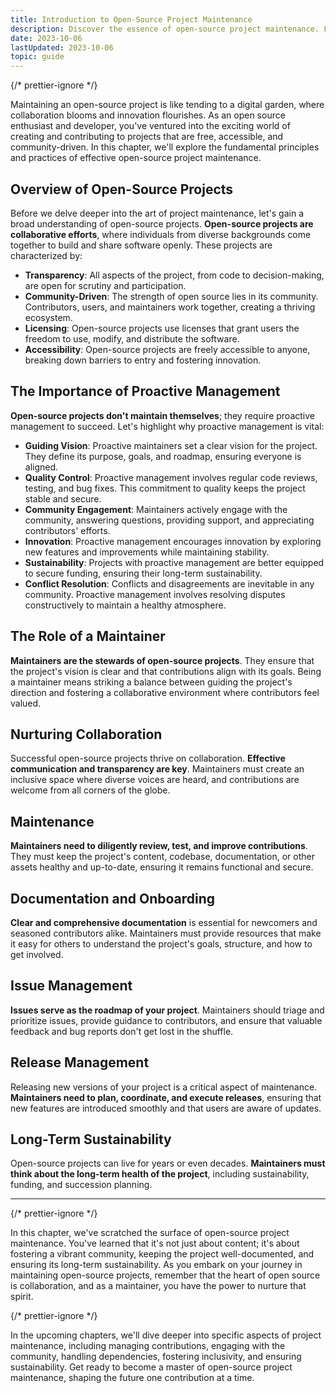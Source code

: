 ```yaml
---
title: Introduction to Open-Source Project Maintenance
description: Discover the essence of open-source project maintenance. From nurturing collaboration to proactive management, learn the key principles of keeping your open-source project thriving. Dive into the world of OSS with this comprehensive guide.
date: 2023-10-06
lastUpdated: 2023-10-06
topic: guide
---
```


{/* prettier-ignore */}
<p class="lead">Maintaining an open-source project is like tending to a digital garden, where collaboration blooms and innovation flourishes. As an open source enthusiast and developer, you've ventured into the exciting world of creating and contributing to projects that are free, accessible, and community-driven. In this chapter, we'll explore the fundamental principles and practices of effective open-source project maintenance.</p>

## Overview of Open-Source Projects

Before we delve deeper into the art of project maintenance, let's gain a broad understanding of open-source projects. **Open-source projects are collaborative efforts**, where individuals from diverse backgrounds come together to build and share software openly. These projects are characterized by:

- **Transparency**: All aspects of the project, from code to decision-making, are open for scrutiny and participation.
- **Community-Driven**: The strength of open source lies in its community. Contributors, users, and maintainers work together, creating a thriving ecosystem.
- **Licensing**: Open-source projects use licenses that grant users the freedom to use, modify, and distribute the software.
- **Accessibility**: Open-source projects are freely accessible to anyone, breaking down barriers to entry and fostering innovation.

## The Importance of Proactive Management

**Open-source projects don't maintain themselves**; they require proactive management to succeed. Let's highlight why proactive management is vital:

- **Guiding Vision**: Proactive maintainers set a clear vision for the project. They define its purpose, goals, and roadmap, ensuring everyone is aligned.
- **Quality Control**: Proactive management involves regular code reviews, testing, and bug fixes. This commitment to quality keeps the project stable and secure.
- **Community Engagement**: Maintainers actively engage with the community, answering questions, providing support, and appreciating contributors' efforts.
- **Innovation**: Proactive management encourages innovation by exploring new features and improvements while maintaining stability.
- **Sustainability**: Projects with proactive management are better equipped to secure funding, ensuring their long-term sustainability.
- **Conflict Resolution**: Conflicts and disagreements are inevitable in any community. Proactive management involves resolving disputes constructively to maintain a healthy atmosphere.

## The Role of a Maintainer

**Maintainers are the stewards of open-source projects**. They ensure that the project's vision is clear and that contributions align with its goals. Being a maintainer means striking a balance between guiding the project's direction and fostering a collaborative environment where contributors feel valued.

## Nurturing Collaboration

Successful open-source projects thrive on collaboration. **Effective communication and transparency are key**. Maintainers must create an inclusive space where diverse voices are heard, and contributions are welcome from all corners of the globe.

## Maintenance

**Maintainers need to diligently review, test, and improve contributions**. They must keep the project's content, codebase, documentation, or other assets healthy and up-to-date, ensuring it remains functional and secure.

## Documentation and Onboarding

**Clear and comprehensive documentation** is essential for newcomers and seasoned contributors alike. Maintainers must provide resources that make it easy for others to understand the project's goals, structure, and how to get involved.

## Issue Management

**Issues serve as the roadmap of your project**. Maintainers should triage and prioritize issues, provide guidance to contributors, and ensure that valuable feedback and bug reports don't get lost in the shuffle.

## Release Management

Releasing new versions of your project is a critical aspect of maintenance. **Maintainers need to plan, coordinate, and execute releases**, ensuring that new features are introduced smoothly and that users are aware of updates.

## Long-Term Sustainability

Open-source projects can live for years or even decades. **Maintainers must think about the long-term health of the project**, including sustainability, funding, and succession planning.

---

{/* prettier-ignore */}
<p class="lead">In this chapter, we've scratched the surface of open-source project maintenance. You've learned that it's not just about content; it's about fostering a vibrant community, keeping the project well-documented, and ensuring its long-term sustainability. As you embark on your journey in maintaining open-source projects, remember that the heart of open source is collaboration, and as a maintainer, you have the power to nurture that spirit.</p>

{/* prettier-ignore */}
<p class="lead">In the upcoming chapters, we'll dive deeper into specific aspects of project maintenance, including managing contributions, engaging with the community, handling dependencies, fostering inclusivity, and ensuring sustainability. Get ready to become a master of open-source project maintenance, shaping the future one contribution at a time.</p>
